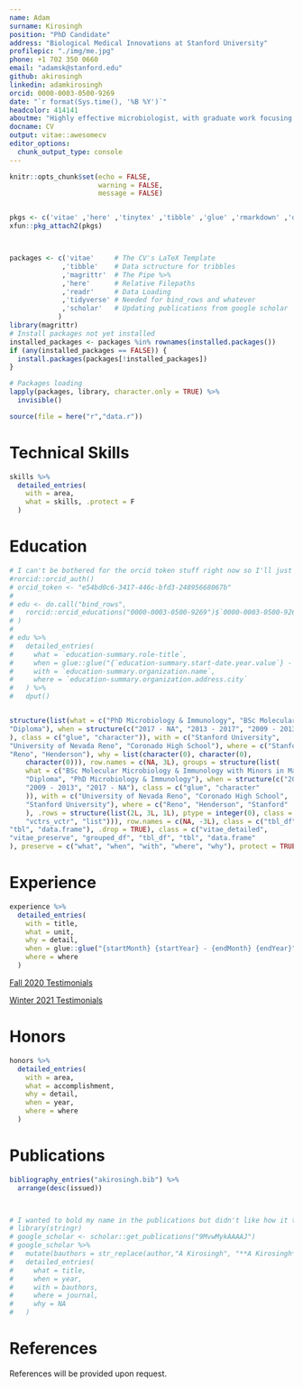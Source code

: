 ```yaml
---
name: Adam
surname: Kirosingh
position: "PhD Candidate"
address: "Biological Medical Innovations at Stanford University"
profilepic: "./img/me.jpg"
phone: +1 702 350 0660
email: "adamsk@stanford.edu"
github: akirosingh
linkedin: adamkirosingh
orcid: 0000-0003-0500-9269
date: "`r format(Sys.time(), '%B %Y')`"
headcolor: 414141
aboutme: "Highly effective microbiologist, with graduate work focusing on maternal immunity during pregnancy. I am interested in the application of data-driven experiments to drive translational research in the context of drug discovery, disease biology characterization, large data analytics for biology, while focused on bridging the gap between the computational and experimental labs through highly engaging and fruitful collaborations."
docname: CV
output: vitae::awesomecv
editor_options: 
  chunk_output_type: console
---
```


```r
knitr::opts_chunk$set(echo = FALSE,
                      warning = FALSE,
                      message = FALSE)


pkgs <- c('vitae' ,'here' ,'tinytex' ,'tibble' ,'glue' ,'rmarkdown' ,'dplyr', 'readr' ,'yaml')
xfun::pkg_attach2(pkgs)



packages <- c('vitae'     # The CV's LaTeX Template
             ,'tibble'    # Data sctructure for tribbles
             ,'magrittr'  # The Pipe %>%
             ,'here'      # Relative Filepaths
             ,'readr'     # Data Loading
             ,'tidyverse' # Needed for bind_rows and whatever
             ,'scholar'   # Updating publications from google scholar
            )
library(magrittr)
# Install packages not yet installed
installed_packages <- packages %in% rownames(installed.packages())
if (any(installed_packages == FALSE)) {
  install.packages(packages[!installed_packages])
}

# Packages loading
lapply(packages, library, character.only = TRUE) %>%
  invisible()

source(file = here("r","data.r"))

```

# Technical Skills

```r

skills %>%
  detailed_entries(
    with = area,
    what = skills, .protect = F
  )

```


# Education

```r
# I can't be bothered for the orcid token stuff right now so I'll just dput the output and paste it in to work with knitr 
#rorcid::orcid_auth()
# orcid_token <- "e54bd0c6-3417-446c-bfd3-24895668067b"
# 
# edu <- do.call("bind_rows",
#   rorcid::orcid_educations("0000-0003-0500-9269")$`0000-0003-0500-9269`$`affiliation-group`$summaries
# )
# 
# edu %>%
#   detailed_entries(
#     what = `education-summary.role-title`,
#     when = glue::glue("{`education-summary.start-date.year.value`} - {`education-summary.end-date.year.value`}"),
#     with = `education-summary.organization.name`,
#     where = `education-summary.organization.address.city`
#   ) %>%
#   dput()


structure(list(what = c("PhD Microbiology & Immunology", "BSc Molecular Microbiology & Immunology with Minors in Mathematics & Chemistry", 
"Diploma"), when = structure(c("2017 - NA", "2013 - 2017", "2009 - 2013"
), class = c("glue", "character")), with = c("Stanford University", 
"University of Nevada Reno", "Coronado High School"), where = c("Stanford", 
"Reno", "Henderson"), why = list(character(0), character(0), 
    character(0))), row.names = c(NA, 3L), groups = structure(list(
    what = c("BSc Molecular Microbiology & Immunology with Minors in Mathematics & Chemistry", 
    "Diploma", "PhD Microbiology & Immunology"), when = structure(c("2013 - 2017", 
    "2009 - 2013", "2017 - NA"), class = c("glue", "character"
    )), with = c("University of Nevada Reno", "Coronado High School", 
    "Stanford University"), where = c("Reno", "Henderson", "Stanford"
    ), .rows = structure(list(2L, 3L, 1L), ptype = integer(0), class = c("vctrs_list_of", 
    "vctrs_vctr", "list"))), row.names = c(NA, -3L), class = c("tbl_df", 
"tbl", "data.frame"), .drop = TRUE), class = c("vitae_detailed", 
"vitae_preserve", "grouped_df", "tbl_df", "tbl", "data.frame"
), preserve = c("what", "when", "with", "where", "why"), protect = TRUE)

```

# Experience

```r

experience %>%
  detailed_entries(
    with = title,
    what = unit,
    why = detail,
    when = glue::glue("{startMonth} {startYear} - {endMonth} {endYear}",.na = ""),
    where = where
  )

```

[Fall 2020 Testimonials](https://github.com/akirosingh/CV/blob/de14a69ecccf4760587b2f92245a23c48535b227/docs/fall_2020_feedback.pdf)

[Winter 2021 Testimonials](https://github.com/akirosingh/CV/blob/de14a69ecccf4760587b2f92245a23c48535b227/docs/winter_2021_feedback.pdf)


# Honors

```r

honors %>%
  detailed_entries(
    with = area,
    what = accomplishment,
    why = detail,
    when = year,
    where = where
  )

```


# Publications

```r
bibliography_entries("akirosingh.bib") %>%
  arrange(desc(issued))



# I wanted to bold my name in the publications but didn't like how it turned out with the detailed entries. I might revisit this with just bullet points instead.
# library(stringr)
# google_scholar <- scholar::get_publications("9MvwMykAAAAJ") 
# google_scholar %>%
#   mutate(bauthors = str_replace(author,"A Kirosingh", "**A Kirosingh**"),bauthors = str_replace(bauthors,"AS Kirosingh", "**A Kirosingh**")) %>% 
#   detailed_entries(
#     what = title,
#     when = year,
#     with = bauthors,
#     where = journal,
#     why = NA
#   )
```

# References

References will be provided upon request.
